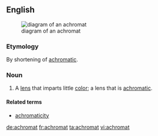 ==English==
[[File:Achromat doublet en.svg|right|thumb|diagram of an achromat]]
===Etymology===
By shortening of [[achromatic]].

===Noun===
{{en-noun}}

# A [[lens]] that imparts little [[color]]; a lens that is [[achromatic]].

====Related terms====
* [[achromaticity]]

[[de:achromat]]
[[fr:achromat]]
[[ta:achromat]]
[[vi:achromat]]